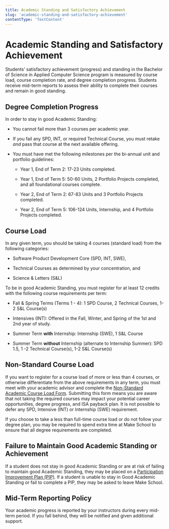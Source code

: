```yaml
---
title: Academic Standing and Satisfactory Achievement
slug: 'academic-standing-and-satisfactory-achievement'
contentType: 'TextContent'
---
```


# Academic Standing and Satisfactory Achievement

Students’ satisfactory achievement (progress) and standing in the Bachelor of Science in Applied
Computer Science program is measured by course load, course completion rate, and degree completion
progress. Students receive mid-term reports to assess their ability to complete their courses and
remain in good standing.

## Degree Completion Progress

In order to stay in good Academic Standing:

- You cannot fail more than 3 courses per academic year.

- If you fail any SPD, INT, or required Technical Course, you must retake _and_ pass that course at
  the next available offering.

- You must have met the following milestones per the bi-annual unit and portfolio guidelines:

  - Year 1, End of Term 2: 17-23 Units completed.

  - Year 1, End of Term 5: 50-60 Units, 2 Portfolio Projects completed, and all foundational courses
    complete.

  - Year 2, End of Term 2: 67-83 Units and 3 Portfolio Projects completed.

  - Year 2, End of Term 5: 106-124 Units, Internship, and 4 Portfolio Projects completed.

## Course Load

In any given term, you should be taking 4 courses (standard load) from the following categories:

- Software Product Development Core (SPD, INT, SWE),

- Technical Courses as determined by your concentration, and

- Science & Letters (S&L)

To be in good Academic Standing, you must register for at least 12 credits with the following course
requirements per term:

- Fall & Spring Terms (Terms 1 - 4): 1 SPD Course, 2 Technical Courses, 1-2 S&L Course(s)

- Intensives (INT): Offered in the Fall, Winter, and Spring of the 1st and 2nd year of study.

- Summer Term **with** Internship: Internship (SWE), 1 S&L Course

- Summer Term **without** Internship (alternate to Internship Summer): SPD 1.5, 1 -2 Technical
  Course(s), 1-2 S&L Course(s)

## Non-Standard Course Load

If you want to register for a course load of more or less than 4 courses, or otherwise differentiate
from the above requirements in any term, you must meet with your academic advisor and complete the
[Non-Standard Academic Course Load Form](make.sc/non-standard-course-load). Submitting this form
means you are aware that not taking the required courses may impact your potential career
opportunities, degree progress, and ISA payback plan. It is not possible to defer any SPD, Intensive
(INT) or Internship (SWE) requirement.

If you choose to take a less than full-time course load or do not follow your degree plan, you may
be required to spend extra time at Make School to ensure that all degree requirements are completed.

## Failure to Maintain Good Academic Standing or Achievement

If a student does not stay in good Academic Standing or are at risk of failing to maintain good
Academic Standing, they may be placed on a
[Participation Improvement Plan (PIP)](#heading=h.8obtx3h2p3mr). If a student is unable to stay in
Good Academic Standing or fail to complete a PIP, they may be asked to leave Make School.

## Mid-Term Reporting Policy

Your academic progress is reported by your instructors during every mid-term period. If you fall
behind, they will be notified and given additional support.
